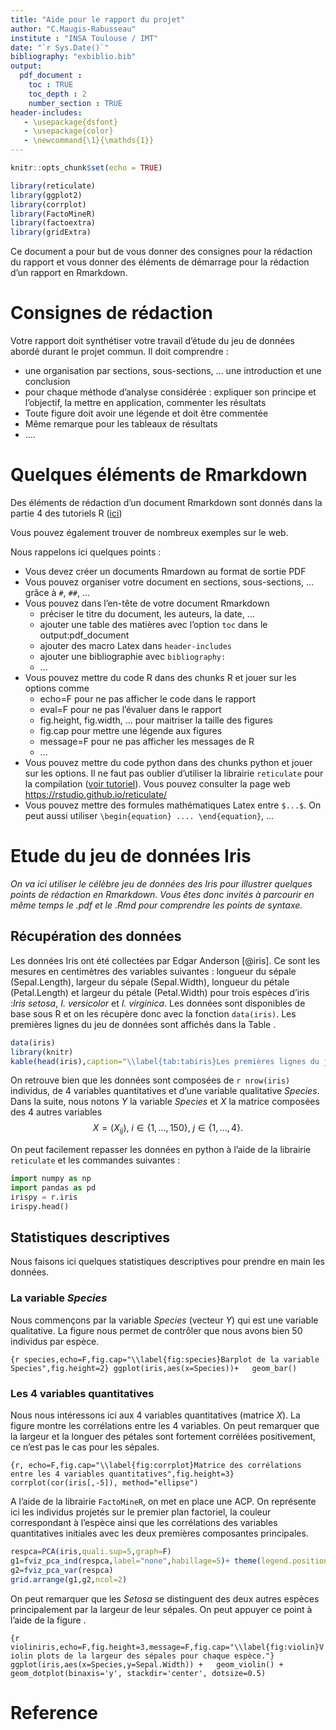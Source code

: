 ```yaml
---
title: "Aide pour le rapport du projet"
author: "C.Maugis-Rabusseau"
institute : "INSA Toulouse / IMT"
date: "`r Sys.Date()`"
bibliography: "exbiblio.bib"
output: 
  pdf_document :
    toc : TRUE
    toc_depth : 2
    number_section : TRUE
header-includes:
   - \usepackage{dsfont}
   - \usepackage{color}
   - \newcommand{\1}{\mathds{1}}
---
```


```r
knitr::opts_chunk$set(echo = TRUE)

library(reticulate)
library(ggplot2)
library(corrplot)
library(FactoMineR)
library(factoextra)
library(gridExtra)
```

\vspace{1cm}
Ce document a pour but de vous donner des consignes pour la rédaction du rapport et vous donner des éléments de démarrage pour la rédaction d'un rapport en Rmarkdown. 

# Consignes de rédaction

Votre rapport doit synthétiser votre travail d'étude du jeu de données abordé durant le projet commun. Il doit comprendre :

- une organisation par sections, sous-sections, ... une introduction et une conclusion
- pour chaque méthode d'analyse considérée : expliquer son principe et l'objectif, la mettre en application, commenter les résultats
- Toute figure doit avoir une légende et doit être commentée
- Même remarque pour les tableaux de résultats
- ....

# Quelques éléments de Rmarkdown

Des éléments de rédaction d'un document Rmarkdown sont donnés dans la partie 4 des tutoriels R ([ici](https://cmaugis.github.io/TutorielsR/Part4-Ravance.html#le-package-rmarkdown))

Vous pouvez également trouver de nombreux exemples sur le web. 

Nous rappelons ici quelques points : 

- Vous devez créer un documents Rmardown au format de sortie PDF
- Vous pouvez organiser votre document en sections, sous-sections, ... grâce à `#`, `##`, ...
- Vous pouvez dans l'en-tête de votre document Rmarkdown
  + préciser le titre du document, les auteurs, la date, ...
  + ajouter une table des matières avec l'option `toc` dans le output:pdf_document
  + ajouter des macro Latex dans `header-includes`
  + ajouter une bibliographie avec `bibliography:`
  + ...
- Vous pouvez mettre du code R dans des chunks R et jouer sur les options comme
  + echo=F pour ne pas afficher le code dans le rapport
  + eval=F pour ne pas l'évaluer dans le rapport
  + fig.height, fig.width, ... pour maitriser la taille des figures
  + fig.cap pour mettre une légende aux figures 
  + message=F pour ne pas afficher les messages de R
  + ...
- Vous pouvez mettre du code python dans des chunks python et jouer sur les options. Il ne faut pas oublier d'utiliser la librairie `reticulate` pour la compilation ([voir tutoriel](https://cmaugis.github.io/TutorielsR/Part4-Ravance.html#le-package-reticulate-pour-python)). Vous pouvez consulter la page web [https://rstudio.github.io/reticulate/](https://rstudio.github.io/reticulate/)  
- Vous pouvez mettre des formules mathématiques Latex entre `$...$`. On peut aussi utiliser `\begin{equation} .... \end{equation}`, ...



# Etude du jeu de données Iris

*On va ici utiliser le célèbre jeu de données des Iris pour  illustrer quelques points de rédaction en Rmarkdown. Vous êtes donc invités à parcourir en même temps le .pdf et le .Rmd pour comprendre les points de syntaxe.* 


## Récupération des données 

Les données Iris ont été collectées par Edgar Anderson [@iris]. Ce sont les mesures en centimètres des variables suivantes : longueur du sépale (Sepal.Length), largeur du sépale (Sepal.Width), longueur du pétale (Petal.Length) et largeur du pétale (Petal.Width) pour trois espèces d'iris :*Iris setosa*, *I. versicolor* et *I. virginica*. Les données sont disponibles de base sous R et on les récupère donc avec la fonction `data(iris)`. Les premières lignes du jeu de données sont affichés dans la Table \ref{tab:tabiris}. 

```r
data(iris)
library(knitr)
kable(head(iris),caption="\\label{tab:tabiris}Les premières lignes du jeu de données iris.")
```

On retrouve bien que les données sont composées de `r nrow(iris)` individus, de 4 variables quantitatives et d'une variable qualitative *Species*. Dans la suite, nous notons $Y$ la variable *Species* et $X$ la matrice composées des 4 autres variables
$$
X=\left(X_{ij}\right),\ i\in\{1,\ldots,150\},\ j\in\{1,\ldots,4\}.
$$

On peut facilement repasser les données en python à l'aide de la librairie `reticulate` et les commandes suivantes : 

```python
import numpy as np
import pandas as pd
irispy = r.iris
irispy.head()
```


## Statistiques descriptives

Nous faisons ici quelques statistiques descriptives pour prendre en main les données. 

### La variable *Species*

Nous commençons par la variable *Species* (vecteur $Y$) qui est une variable qualitative. La figure \ref{fig:species} nous permet de contrôler que nous avons bien $50$ individus par espèce. 

```{r species,echo=F,fig.cap="\\label{fig:species}Barplot de la variable Species",fig.height=2}
ggplot(iris,aes(x=Species))+
  geom_bar()
```

### Les 4 variables quantitatives

Nous nous intéressons ici aux 4 variables quantitatives (matrice $X$). La figure \ref{fig:corrplot}  montre les corrélations entre les 4 variables. On peut remarquer que la largeur et la longuer des pétales sont fortement corrélées positivement, ce n'est pas le cas pour les sépales. 

```{r, echo=F,fig.cap="\\label{fig:corrplot}Matrice des corrélations entre les 4 variables quantitatives",fig.height=3}
corrplot(cor(iris[,-5]), method="ellipse")
```

A l'aide de la librairie `FactoMineR`, on met en place une ACP. On représente ici les individus projetés sur le premier plan factoriel, la couleur correspondant à l'espèce ainsi que les corrélations des variables quantitatives initiales avec les deux premières composantes principales. 


```r
respca=PCA(iris,quali.sup=5,graph=F)
g1=fviz_pca_ind(respca,label="none",habillage=5)+ theme(legend.position="bottom")
g2=fviz_pca_var(respca) 
grid.arrange(g1,g2,ncol=2)
```

On peut remarquer que les *Setosa* se distinguent des deux autres espèces principalement par la largeur de leur sépales. On peut appuyer ce point à l'aide de la figure \ref{fig:violin}.

```{r violiniris,echo=F,fig.height=3,message=F,fig.cap="\\label{fig:violin}Violin plots de la largeur des sépales pour chaque espèce."}
ggplot(iris,aes(x=Species,y=Sepal.Width)) +
  geom_violin() +
  geom_dotplot(binaxis='y', stackdir='center', dotsize=0.5)
```

# Reference



